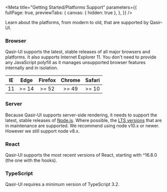 
<Meta title="Getting Started/Platforms Support" 
  parameters={{      
    fullPage: true,
    previewTabs: {
      canvas: { hidden: true },
    },
  }} 
/>

<Title>Platforms Support</Title>
<Subtitle>Learn about the platforms, from modern to old, that are supported by Qasir-UI.</Subtitle>

### Browser

<p>Qasir-UI supports the latest, stable releases of all major browsers and platforms. It also supports Internet Explorer 11. You don't need to provide any JavaScript polyfill as it manages unsupported browser features internally and in isolation.</p>
<table style={{border: '1px solid #EEF0F2', width: '100%', fontSize: 14, color: 'rgba(51,51,51,0.75)'}}>
    <thead>
        <tr>
            <th>IE</th>
            <th>Edge</th>
            <th>Firefox</th>            
            <th>Chrome</th>       
            <th>Safari</th>                   
        </tr>
    </thead>
    <tbody>        
        <tr align="center">
            <td>11</td>
            <td>>= 14</td>
            <td>>= 52</td>
            <td>>= 49</td>
            <td>>= 10</td>
        </tr>
    </tbody>
</table>

### Server
<p>Because Qasir-UI supports server-side rendering, it needs to support the latest, stable releases of <a class="link" target="_blank" href="https://github.com/nodejs/node">Node.js</a>. Where possible, the <a class="link" target="_blank" href="https://github.com/nodejs/Release#lts-schedule1">LTS versions</a> that are in maintenance are supported. We recommend using node v10.x or newer. However we still support node v8.x.</p>

### React
<p>Qasir-UI supports the most recent versions of React, starting with ^16.8.0 (the one with the hooks).</p>

### TypeScript
<p>Qasir-UI requires a minimum version of TypeScript 3.2.</p>